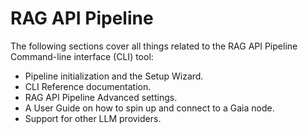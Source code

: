 # RAG API Pipeline

The following sections cover all things related to the RAG API Pipeline Command-line interface (CLI) tool:

* Pipeline initialization and the Setup Wizard.
* CLI Reference documentation.
* RAG API Pipeline Advanced settings.
* A User Guide on how to spin up and connect to a Gaia node.
* Support for other LLM providers.